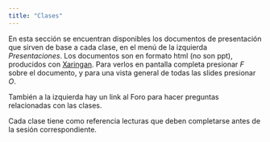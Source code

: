 ```yaml
---
title: "Clases"
---
```


En esta sección se encuentran disponibles los documentos de presentación que sirven de base a cada clase, en el menú de la izquierda _Presentaciones_. Los documentos son en formato html (no son ppt), producidos con [Xaringan](https://github.com/yihui/xaringan). Para verlos en pantalla completa presionar _F_ sobre el documento, y para una vista general de todas las slides presionar _O_.

También a la izquierda hay un link al Foro para hacer preguntas relacionadas con las clases.

Cada clase tiene como referencia lecturas que deben completarse antes de la sesión correspondiente.
